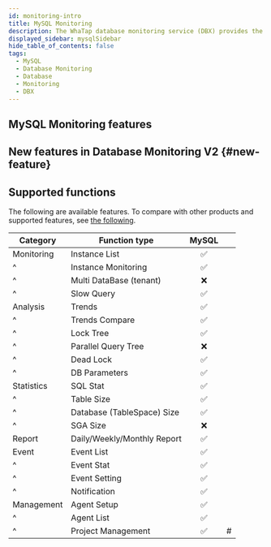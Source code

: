 ```yaml
---
id: monitoring-intro
title: MySQL Monitoring
description: The WhaTap database monitoring service (DBX) provides the performance monitoring service by collecting data based on queries.
displayed_sidebar: mysqlSidebar
hide_table_of_contents: false
tags:
  - MySQL
  - Database Monitoring
  - Database
  - Monitoring
  - DBX
---
```



<Dbintroductiondesc />

<Videos url="https://img.whatap.io/23/11/06/031831DB_prd.mp4" />

## MySQL Monitoring features

<CommonCont />


<Dbspecification />

## New features in Database Monitoring V2 {#new-feature}

<NewFeature product='MySQL' ver='1.6.8'/>

## Supported functions

The following are available features. To compare with other products and supported features, see [the following](../support-env#compare-db).

| Category   | Function type                                 |              MySQL              |    |
| ---------- | --------------------------------------------- | :-----------------------------: | -- |
| Monitoring | Instance List                                 | <span class='emoji-ok'>✅</span> |    |
| ^          | Instance Monitoring                           | <span class='emoji-ok'>✅</span> |    |
| ^          | Multi DataBase (tenant)    | <span class='emoji-no'>❌</span> |    |
| ^          | Slow Query                                    | <span class='emoji-ok'>✅</span> |    |
| Analysis   | Trends                                        | <span class='emoji-ok'>✅</span> |    |
| ^          | Trends Compare                                | <span class='emoji-ok'>✅</span> |    |
| ^          | Lock Tree                                     | <span class='emoji-ok'>✅</span> |    |
| ^          | Parallel Query Tree                           | <span class='emoji-no'>❌</span> |    |
| ^          | Dead Lock                                     | <span class='emoji-ok'>✅</span> |    |
| ^          | DB Parameters                                 | <span class='emoji-ok'>✅</span> |    |
| Statistics | SQL Stat                                      | <span class='emoji-ok'>✅</span> |    |
| ^          | Table Size                                    | <span class='emoji-ok'>✅</span> |    |
| ^          | Database (TableSpace) Size | <span class='emoji-ok'>✅</span> |    |
| ^          | SGA Size                                      | <span class='emoji-no'>❌</span> |    |
| Report     | Daily/Weekly/Monthly Report                   | <span class='emoji-ok'>✅</span> |    |
| Event      | Event List                                    | <span class='emoji-ok'>✅</span> |    |
| ^          | Event Stat                                    | <span class='emoji-ok'>✅</span> |    |
| ^          | Event Setting                                 | <span class='emoji-ok'>✅</span> |    |
| ^          | Notification                                  | <span class='emoji-ok'>✅</span> |    |
| Management | Agent Setup                                   | <span class='emoji-ok'>✅</span> |    |
| ^          | Agent List                                    | <span class='emoji-ok'>✅</span> |    |
| ^          | Project Management                            | <span class='emoji-ok'>✅</span> | #  |
